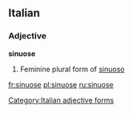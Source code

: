 ==Italian==

===Adjective===
'''sinuose''' {{f}}

# Feminine plural form of [[sinuoso]]
[[Category:Italian adjective forms]]

[[fr:sinuose]]
[[pl:sinuose]]
[[ru:sinuose]]